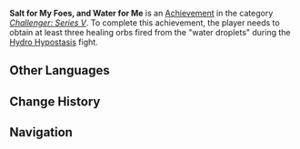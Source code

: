 {{Achievement Infobox
|title        = 
|id           = 82115
|order id     = 2115
|category     = Challenger: Series V
|description  = Obtain at least three healing orbs fired from the "water droplets" during the [[Hydro Hypostasis]] fight.
|requirements = 
|primogems    = 5
|tracking     = 
|topic        = Hydro Hypostasis
}}
'''Salt for My Foes, and Water for Me''' is an [[Achievement]] in the category ''[[Challenger: Series V]]''. To complete this achievement, the player needs to obtain at least three healing orbs fired from the "water droplets" during the [[Hydro Hypostasis]] fight.
<!--
==Trivia==

==Video Guides==
{{EVT
|video1   = 
|caption1 = 
}}
-->
==Other Languages==
{{Other Languages|default_hidden=1
|en      = Salt for My Foes, and Water for Me
|zhs     = 将盐送给敌人，将水留给自己
|zhs_rm  = Jiāng Yán Sònggěi Dírén, Jiāng Shuǐ Liúgěi Zìjǐ
|zht     = 將鹽送給敵人，將水留給自己
|zht_rm  = Jiāng Yán Sònggěi Dírén, Jiāng Shuǐ Liúgěi Zìjǐ
|ja      = 塩を相手に、水を自分に
|ja_rm   = Shio wo Aite ni, Mizu wo Jibun ni
|ko      = 소금을 적에게, 물은 자신에게
|ko_rm   = 
|es      = Al enemigo, ni agua
|fr      = Du sel pour toi, de l'eau pour moi
|ru      = Соль врагам моим и вода мне
|th      = ส่งเกลือให้ศัตรู และเก็บน้ำไว้ให้ตัวเอง
|th_rm   = 
|vi      = Đưa Muối Cho Địch, Giữ Nước Cho Mình
|de      = Salz für meine Feinde und Wasser für mich
|id      = Garam untuk Musuh, Air untuk Diriku
|pt      = Pimenta nos Olhos dos Outros é Refresco
}}
<!--
==See also==
*
-->

==Change History==
{{Change History|2.6}}
<!--
==References==
{{Reflist}}
-->
==Navigation==
{{Achievement Navbox|Challenger: Series V}}